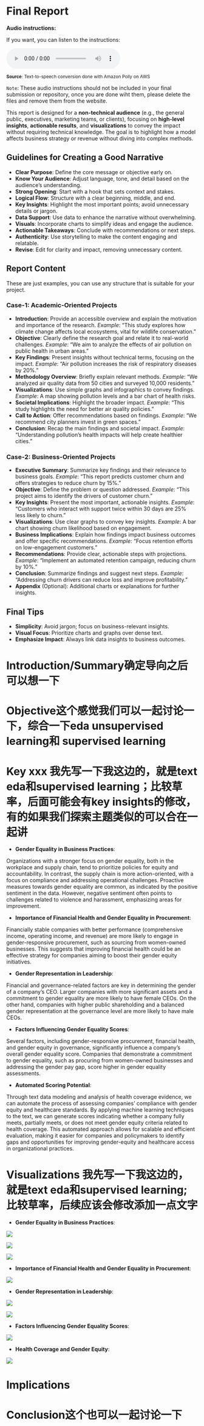 # Final Report

**Audio instructions:** 

If you want, you can listen to the instructions:

<audio controls><source src="../audio/report-page.mp3" type="audio/mpeg"></audio>

<sup> **Source**: Text-to-speech conversion done with Amazon Polly on AWS </sup>

`Note`: These audio instructions should not be included in your final submission or repository, once you are done wiht them, please delete the files and remove them from the website. 


This report is designed for a **non-technical audience** (e.g., the general public, executives, marketing teams, or clients), focusing on **high-level insights**, **actionable results**, and **visualizations** to convey the impact without requiring technical knowledge. The goal is to highlight how a model affects business strategy or revenue without diving into complex methods.

## Guidelines for Creating a Good Narrative

- **Clear Purpose**: Define the core message or objective early on.
- **Know Your Audience**: Adjust language, tone, and detail based on the audience’s understanding.
- **Strong Opening**: Start with a hook that sets context and stakes.
- **Logical Flow**: Structure with a clear beginning, middle, and end.
- **Key Insights**: Highlight the most important points; avoid unnecessary details or jargon.
- **Data Support**: Use data to enhance the narrative without overwhelming.
- **Visuals**: Incorporate charts to simplify ideas and engage the audience.
- **Actionable Takeaways**: Conclude with recommendations or next steps.
- **Authenticity**: Use storytelling to make the content engaging and relatable.
- **Revise**: Edit for clarity and impact, removing unnecessary content.
  
## Report Content

These are just examples, you can use any structure that is suitable for your project.

### Case-1: Academic-Oriented Projects

- **Introduction**: Provide an accessible overview and explain the motivation and importance of the research.
   *Example*: "This study explores how climate change affects local ecosystems, vital for wildlife conservation."
- **Objective**: Clearly define the research goal and relate it to real-world challenges.
   *Example*: "We aim to analyze the effects of air pollution on public health in urban areas."
- **Key Findings**: Present insights without technical terms, focusing on the impact.
   *Example*: "Air pollution increases the risk of respiratory diseases by 20%."
- **Methodology Overview**: Briefly explain relevant methods.
   *Example*: "We analyzed air quality data from 50 cities and surveyed 10,000 residents."
- **Visualizations**: Use simple graphs and infographics to convey findings.
   *Example*: A map showing pollution levels and a bar chart of health risks.
- **Societal Implications**: Highlight the broader impact.
   *Example*: "This study highlights the need for better air quality policies."
- **Call to Action**: Offer recommendations based on findings.
   *Example*: "We recommend city planners invest in green spaces."
- **Conclusion**: Recap the main findings and societal impact.
   *Example*: "Understanding pollution's health impacts will help create healthier cities."

### Case-2: Business-Oriented Projects

- **Executive Summary**: Summarize key findings and their relevance to business goals.
   *Example*: "This report predicts customer churn and offers strategies to reduce churn by 15%."
- **Objective**: Define the problem or question addressed.
   *Example*: "This project aims to identify the drivers of customer churn."
- **Key Insights**: Present the most important, actionable insights.
   *Example*: "Customers who interact with support twice within 30 days are 25% less likely to churn."
- **Visualizations**: Use clear graphs to convey key insights.
   *Example*: A bar chart showing churn likelihood based on engagement.
- **Business Implications**: Explain how findings impact business outcomes and offer specific recommendations.
   *Example*: "Focus retention efforts on low-engagement customers."
- **Recommendations**: Provide clear, actionable steps with projections.
   *Example*: "Implement an automated retention campaign, reducing churn by 10%."
- **Conclusion**: Summarize findings and suggest next steps.
   *Example*: "Addressing churn drivers can reduce loss and improve profitability."
- **Appendix** (Optional): Additional charts or explanations for further insights.

## Final Tips

- **Simplicity**: Avoid jargon; focus on business-relevant insights.
- **Visual Focus**: Prioritize charts and graphs over dense text.
- **Emphasize Impact**: Always link data insights to business outcomes.


# Introduction/Summary确定导向之后可以想一下


# Objective这个感觉我们可以一起讨论一下，综合一下eda unsupervised learning和 supervised learning

# Key xxx 我先写一下我这边的，就是text eda和supervised learning；比较草率，后面可能会有key insights的修改，有的如果我们探索主题类似的可以合在一起讲

- **Gender Equality in Business Practices**:

Organizations with a stronger focus on gender equality, both in the workplace and supply chain, tend to prioritize policies for equity and accountability. In contrast, the supply chain is more action-oriented, with a focus on compliance and addressing operational challenges. Proactive measures towards gender equality are common, as indicated by the positive sentiment in the data. However, negative sentiment often points to challenges related to violence and harassment, emphasizing areas for improvement.

- **Importance of Financial Health and Gender Equality in Procurement**:

Financially stable companies with better performance (comprehensive income, operating income, and revenue) are more likely to engage in gender-responsive procurement, such as sourcing from women-owned businesses. This suggests that improving financial health could be an effective strategy for companies aiming to boost their gender equity initiatives.

- **Gender Representation in Leadership**:

Financial and governance-related factors are key in determining the gender of a company's CEO. Larger companies with more significant assets and a commitment to gender equality are more likely to have female CEOs. On the other hand, companies with higher public shareholding and a balanced gender representation at the governance level are more likely to have male CEOs.

- **Factors Influencing Gender Equality Scores**:

Several factors, including gender-responsive procurement, financial health, and gender equity in governance, significantly influence a company’s overall gender equality score. Companies that demonstrate a commitment to gender equality, such as procuring from women-owned businesses and addressing the gender pay gap, score higher in gender equality assessments.

- **Automated Scoring Potential**:

Through text data modeling and analysis of health coverage evidence, we can automate the process of assessing companies' compliance with gender equity and healthcare standards. By applying machine learning techniques to the text, we can generate scores indicating whether a company fully meets, partially meets, or does not meet gender equity criteria related to health coverage. This automated approach allows for scalable and efficient evaluation, making it easier for companies and policymakers to identify gaps and opportunities for improving gender-equity and healthcare access in organizational practices.

# Visualizations 我先写一下我这边的，就是text eda和supervised learning; 比较草率，后续应该会修改添加一点文字

- **Gender Equality in Business Practices**:

![](../assets/workplace_keywords.png)

![](../assets/supply_chain_keywords.png)

![](../assets/sentiment_analysis.png)

- **Importance of Financial Health and Gender Equality in Procurement**:

![](../assets/svm_feature_importances.png)

- **Gender Representation in Leadership**:

![](../assets/gender_pay_gap.png)

![](../assets/logistic_feature.png)

- **Factors Influencing Gender Equality Scores**:

![](../assets/scores_features.png)

- **Health Coverage and Gender Equity**:

![](../assets/health_feature_wordcloud.png)

# Implications

# Conclusion这个也可以一起讨论一下